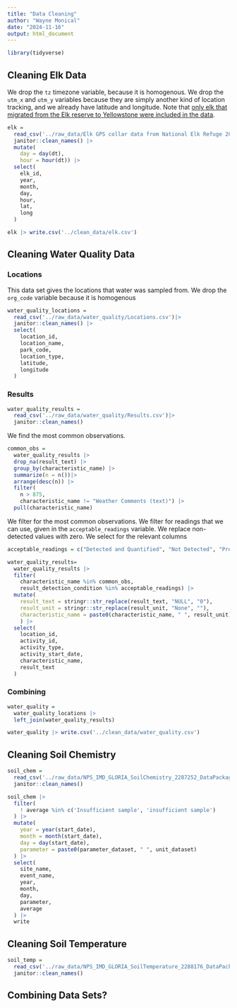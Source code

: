 ```yaml
---
title: "Data Cleaning"
author: "Wayne Monical"
date: "2024-11-16"
output: html_document
---
```



```r
library(tidyverse)
```


## Cleaning Elk Data

We drop the `tz` timezone variable, because it is homogenous. We drop the `utm_x` and `utm_y` variables because they are simply another kind of location tracking, and we already have latitude and longitude. Note that [only elk that migrated from the Elk reserve to Yellowstone were included in the data](https://www.sciencebase.gov/catalog/file/get/5a9f2782e4b0b1c392e502ea?f=__disk__27%2F1f%2Faa%2F271faa32dbaff38082fc4661db798fcd74908130&transform=1&allowOpen=true).

```r
elk = 
  read_csv('../raw_data/Elk GPS collar data from National Elk Refuge 2006-2015.csv') |> 
  janitor::clean_names() |> 
  mutate(
    day = day(dt),
    hour = hour(dt)) |> 
  select(
    elk_id, 
    year, 
    month,
    day,
    hour, 
    lat,
    long
  )

elk |> write.csv('../clean_data/elk.csv')
```



## Cleaning Water Quality Data

### Locations

This data set gives the locations that water was sampled from. We drop the `org_code` variable because it is homogenous
```r
water_quality_locations = 
  read_csv('../raw_data/water_quality/Locations.csv')|> 
  janitor::clean_names() |> 
  select(
    location_id,
    location_name,
    park_code, 
    location_type,
    latitude,
    longitude
  )
```


### Results

```r
water_quality_results = 
  read_csv('../raw_data/water_quality/Results.csv')|> 
  janitor::clean_names()
```

We find the most common observations.
```r
common_obs = 
  water_quality_results |> 
  drop_na(result_text) |> 
  group_by(characteristic_name) |> 
  summarize(n = n())|> 
  arrange(desc(n)) |> 
  filter(
    n > 875, 
    characteristic_name != "Weather Comments (text)") |> 
  pull(characteristic_name)
```

We filter for the most common observations. We filter for readings that we can use, given in the `acceptable_readings` variable. We replace non-detected values with zero. We select for the relevant columns 
```r

acceptable_readings = c("Detected and Quantified", "Not Detected", "Present Below Quantification Limit")

water_quality_results=
  water_quality_results |> 
  filter(
    characteristic_name %in% common_obs,
    result_detection_condition %in% acceptable_readings) |> 
  mutate(
    result_text = stringr::str_replace(result_text, "NULL", "0"),
    result_unit = stringr::str_replace(result_unit, "None", ""),
    characteristic_name = paste0(characteristic_name, " ", result_unit) |> trimws()
    ) |> 
  select(
    location_id,
    activity_id,
    activity_type,
    activity_start_date,
    characteristic_name,
    result_text
  ) 
```


### Combining

```r
water_quality = 
  water_quality_locations |> 
  left_join(water_quality_results)

water_quality |> write.csv('../clean_data/water_quality.csv')
```


## Cleaning Soil Chemistry 
```r
soil_chem = 
  read_csv('../raw_data/NPS_IMD_GLORIA_SoilChemistry_2287252_DataPackage/NPS_IMD_GLORIA_SoilChemistry_2287252-dataset.csv') |> 
  janitor::clean_names()


```


```r
soil_chem |> 
  filter(
    ! average %in% c('Insufficient sample', 'insufficient sample') 
  ) |> 
  mutate(
    year = year(start_date),
    month = month(start_date),
    day = day(start_date),
    parameter = paste0(parameter_dataset, " ", unit_dataset)
  ) |> 
  select(
    site_name,
    event_name,
    year,
    month,
    day,
    parameter,
    average
  ) |> 
  write
```




## Cleaning Soil Temperature
```r
soil_temp = 
  read_csv('../raw_data/NPS_IMD_GLORIA_SoilTemperature_2288176_DataPackage/NPS_IMD_GLORIA_SoilTemperature_2288176_Daily-dataset.csv') |> 
  janitor::clean_names()
```




## Combining Data Sets?


